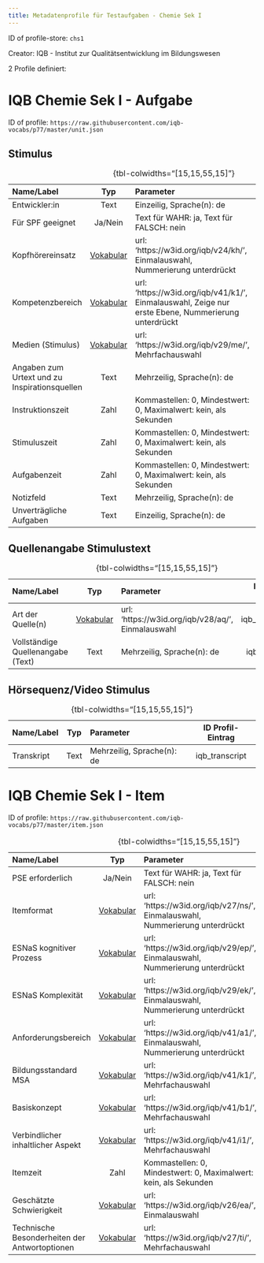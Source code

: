 ```yaml
---
title: Metadatenprofile für Testaufgaben - Chemie Sek I
---
```


ID of profile-store: `chs1`

Creator: IQB - Institut zur Qualitätsentwicklung im Bildungswesen

2 Profile definiert:

# IQB Chemie Sek I - Aufgabe

ID of profile: `https://raw.githubusercontent.com/iqb-vocabs/p77/master/unit.json`

## Stimulus

| Name/Label | Typ | Parameter | ID Profil-Eintrag |
| :--- | :---: | :--- | :---: |
| Entwickler:in | Text | Einzeilig, Sprache(n): de   | iqb_author |
| Für SPF geeignet | Ja/Nein | Text für WAHR: ja, Text für FALSCH: nein | iqb_spf |
| Kopfhörereinsatz | [Vokabular](https://w3id.org/iqb/v24/kh/) | url: 'https://w3id.org/iqb/v24/kh/', Einmalauswahl, Nummerierung unterdrückt | iqb_phones |
| Kompetenzbereich | [Vokabular](https://w3id.org/iqb/v41/k1/) | url: 'https://w3id.org/iqb/v41/k1/', Einmalauswahl, Zeige nur erste Ebene, Nummerierung unterdrückt | iqb_competence |
| Medien (Stimulus) | [Vokabular](https://w3id.org/iqb/v29/me/) | url: 'https://w3id.org/iqb/v29/me/', Mehrfachauswahl | iqb_media |
| Angaben zum Urtext und zu Inspirationsquellen | Text | Mehrzeilig, Sprache(n): de   | iqb_additional_info |
| Instruktionszeit | Zahl | Kommastellen: 0, Mindestwert: 0, Maximalwert: kein, als Sekunden | iqb_time_instructions |
| Stimuluszeit | Zahl | Kommastellen: 0, Mindestwert: 0, Maximalwert: kein, als Sekunden | iqb_time_stimulus |
| Aufgabenzeit | Zahl | Kommastellen: 0, Mindestwert: 0, Maximalwert: kein, als Sekunden | iqb_time_unit |
| Notizfeld | Text | Mehrzeilig, Sprache(n): de   | iqb_note_field |
| Unverträgliche Aufgaben | Text | Einzeilig, Sprache(n): de   | iqb_compatibility |

: {tbl-colwidths="[15,15,55,15]"}

## Quellenangabe Stimulustext

| Name/Label | Typ | Parameter | ID Profil-Eintrag |
| :--- | :---: | :--- | :---: |
| Art der Quelle(n) | [Vokabular](https://w3id.org/iqb/v28/aq/) | url: 'https://w3id.org/iqb/v28/aq/', Einmalauswahl | iqb_type_source |
| Vollständige Quellenangabe (Text) | Text | Mehrzeilig, Sprache(n): de   | iqb_copyright |

: {tbl-colwidths="[15,15,55,15]"}

## Hörsequenz/Video Stimulus

| Name/Label | Typ | Parameter | ID Profil-Eintrag |
| :--- | :---: | :--- | :---: |
| Transkript | Text | Mehrzeilig, Sprache(n): de   | iqb_transcript |

: {tbl-colwidths="[15,15,55,15]"}

# IQB Chemie Sek I - Item

ID of profile: `https://raw.githubusercontent.com/iqb-vocabs/p77/master/item.json`

| Name/Label | Typ | Parameter | ID Profil-Eintrag |
| :--- | :---: | :--- | :---: |
| PSE erforderlich | Ja/Nein | Text für WAHR: ja, Text für FALSCH: nein | iqb_pse |
| Itemformat | [Vokabular](https://w3id.org/iqb/v27/ns/) | url: 'https://w3id.org/iqb/v27/ns/', Einmalauswahl, Nummerierung unterdrückt | iqb_item_format |
| ESNaS kognitiver Prozess | [Vokabular](https://w3id.org/iqb/v29/ep/) | url: 'https://w3id.org/iqb/v29/ep/', Einmalauswahl, Nummerierung unterdrückt | iqb_esnas_process |
| ESNaS Komplexität | [Vokabular](https://w3id.org/iqb/v29/ek/) | url: 'https://w3id.org/iqb/v29/ek/', Einmalauswahl, Nummerierung unterdrückt | iqb_esnas_complexity |
| Anforderungsbereich | [Vokabular](https://w3id.org/iqb/v41/a1/) | url: 'https://w3id.org/iqb/v41/a1/', Einmalauswahl, Nummerierung unterdrückt | iqb_requirement_area |
| Bildungsstandard MSA | [Vokabular](https://w3id.org/iqb/v41/k1/) | url: 'https://w3id.org/iqb/v41/k1/', Mehrfachauswahl | iqb_standards_msa |
| Basiskonzept | [Vokabular](https://w3id.org/iqb/v41/b1/) | url: 'https://w3id.org/iqb/v41/b1/', Mehrfachauswahl | iqb_basic_concept |
| Verbindlicher inhaltlicher Aspekt | [Vokabular](https://w3id.org/iqb/v41/i1/) | url: 'https://w3id.org/iqb/v41/i1/', Mehrfachauswahl | iqb_content_aspect |
| Itemzeit | Zahl | Kommastellen: 0, Mindestwert: 0, Maximalwert: kein, als Sekunden | iqb_time_item |
| Geschätzte Schwierigkeit | [Vokabular](https://w3id.org/iqb/v26/ea/) | url: 'https://w3id.org/iqb/v26/ea/', Einmalauswahl | iqb_exante_difficulty |
| Technische Besonderheiten der Antwortoptionen | [Vokabular](https://w3id.org/iqb/v27/ti/) | url: 'https://w3id.org/iqb/v27/ti/', Mehrfachauswahl | iqb_itemtech |

: {tbl-colwidths="[15,15,55,15]"}

